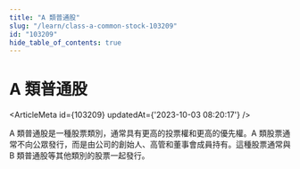 ```yaml
---
title: "A 類普通股"
slug: "/learn/class-a-common-stock-103209"
id: "103209"
hide_table_of_contents: true
---
```



# A 類普通股

<ArticleMeta id={103209} updatedAt={'2023-10-03 08:20:17'} />
<div className='border-solid border-b border-t-0 my-4 border-[var(--ifm-color-gray-300)]' />

A 類普通股是一種股票類別，通常具有更高的投票權和更高的優先權。A 類股票通常不向公眾發行，而是由公司的創始人、高管和董事會成員持有。這種股票通常與 B 類普通股等其他類別的股票一起發行。
